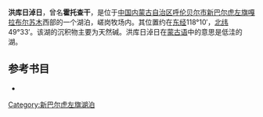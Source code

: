 '''洪库日淖日'''，曾名'''霍托查干'''，是位于[[中国|中国]][[内蒙古自治区|内蒙古自治区]][[呼伦贝尔市|呼伦贝尔市]][[新巴尔虎左旗|新巴尔虎左旗]][[嘎拉布尔苏木|嘎拉布尔苏木]]西部的一个湖泊，嵯岗牧场内。其位置约在[[东经|东经]]118°10′，[[北纬|北纬]]49°33′。该湖的沉积物主要为天然碱。洪库日淖日在[[蒙古语|蒙古语]]中的意思是低洼的湖。
== 参考书目 ==
*{{cite book|author=牧寒 |title=《内蒙古湖泊》 |year=2003 |publisher=内蒙古人民出版社 |isbn=9787204039883  }}
{{模板:呼伦贝尔市湖泊}}
{{内蒙古小作品}}

[[Category:新巴尔虎左旗湖泊|Category:新巴尔虎左旗湖泊]]
